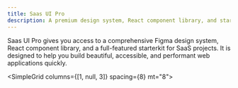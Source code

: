 ```yaml
---
title: Saas UI Pro
description: A premium design system, React component library, and starterkit for SaaS projects.
---
```


Saas UI Pro gives you access to a comprehensive Figma design system, React component library, and a full-featured starterkit for SaaS projects.
It is designed to help you build beautiful, accessible, and performant web applications quickly.

<SimpleGrid columns={[1, null, 3]} spacing={8} mt="8">
  <QuickLink
    href="/docs/pro/installation/overview"
    width="100%"
    title="Installation"
    description="Get started quickly with Saas UI Pro."
    label="Get started"
  />
  <QuickLink
    href="https://demo.saas-ui.dev"
    width="100%"
    title="Demo"
    description="See Saas UI Pro in action."
    label="View demo"
  />
  <QuickLink
    href="/docs/nextjs-starter-kit"
    width="100%"
    title="Next.js starter kit"
    description="Next.js starter kit documentation."
    label="Browse"
  />
  <QuickLink
    href="https://roadmap.saas-ui.dev/roadmap"
    title="Roadmap"
    description="Feature requests and public roadmap."
    label="View roadmap"
  />
</SimpleGrid>
